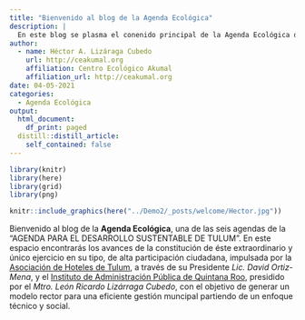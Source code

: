 ```yaml
---
title: "Bienvenido al blog de la Agenda Ecológica"
description: |
  En este blog se plasma el conenido principal de la Agenda Ecológica de la Agenda Ciudadana de Tulum Sustentable!
author:
  - name: Héctor A. Lizáraga Cubedo
    url: http://ceakumal.org
    affiliation: Centro Ecológico Akumal
    affiliation_url: http://ceakumal.org
date: 04-05-2021
categories:
  - Agenda Ecológica
output:
  html_document:
    df_print: paged
  distill::distill_article:
    self_contained: false
---
```


```r
library(knitr)
library(here)
library(grid)
library(png)

knitr::include_graphics(here("../Demo2/_posts/welcome/Hector.jpg"))


```


 Bienvenido al blog de la **Agenda Ecológica**, una de las seis agendas de la  "AGENDA PARA EL DESARROLLO SUSTENTABLE DE TULUM". En este espacio encontrarás los avances de la constitución de éste extraordinario y único ejercicio en su tipo, de alta participación ciudadana, impulsada por la [Asociación de Hoteles de Tulum](www.ahtulum.com), a través de su Presidente _Lic. David Ortiz-Mena_, y el [Instituto de Administración Pública de Quintana Roo](www.iapqroo.org.mx), presidido por el _Mtro. León Ricardo Lizárraga Cubedo_,  con el objetivo de generar un modelo rector para una eficiente gestión muncipal partiendo de un enfoque técnico y social.

